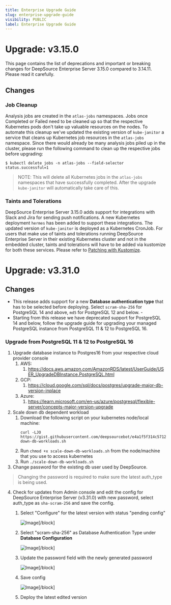 ```yaml
---
title: Enterprise Upgrade Guide
slug: enterprise-upgrade-guide
visibility: PUBLIC
label: Enterprise Upgrade Guide
---
```

# Upgrade: v3.15.0

This page contains the list of deprecations and important or breaking changes for DeepSource Enterprise Server 3.15.0 compared to 3.14.11. Please read it carefully.

## Changes

### Job Cleanup

Analysis jobs are created in the `atlas-jobs` namespaces. Jobs once Completed or Failed need to be cleaned up so that the respective Kubernetes pods don't take up valuable resources on the nodes. To automate this cleanup we've updated the existing version of `kube-janitor` a service that cleans up Kubernetes job resources in the `atlas-jobs` namespace. Since there would already be many analysis jobs piled up in the cluster, please run the following command to clean up the respective jobs before upgrading:

```
$ kubectl delete jobs -n atlas-jobs --field-selector status.successful=1
```

> NOTE: This will delete all Kubernetes jobs in the `atlas-jobs` namespaces that have successfully completed. After the upgrade `kube-janitor` will automatically take care of this.

### Taints and Tolerations

DeepSource Enterprise Server 3.15.0 adds support for integrations with Slack and Jira for sending push notifications. A new Kubernetes deployment `hermes` has been added to support these integrations. The updated version of `kube-janitor` is deployed as a Kubernetes CronJob. For users that make use of taints and tolerations running DeepSource Enterprise Server in their existing Kubernetes cluster and not in the embedded cluster, taints and tolerations will have to be added via kustomize for both these services. Please refer to [Patching with Kustomize](https://docs.deepsource.com/docs/enterprise-server-frequently-asked-questions#patching-with-kustomize).

# Upgrade: v3.31.0

## Changes

- This release adds support for a new **Database authentication type** that has to be selected before deploying. Select `scram-sha-256` for PostgreSQL 14 and above, `md5` for PostgreSQL 12 and below. -
- Starting from this release we have deprecated support for PostgreSQL 14 and below, follow the upgrade guide for upgrading your managed PostgreSQL instance from PostgreSQL 11 & 12 to PostgreSQL 16.

### Upgrade from PostgreSQL 11 & 12 to PostgreSQL 16

1. Upgrade database instance to Postgres16 from your respective cloud provider console
   1. AWS: 
      1. https://docs.aws.amazon.com/AmazonRDS/latest/UserGuide/USER_UpgradeDBInstance.PostgreSQL.html
   2. GCP:
      1. https://cloud.google.com/sql/docs/postgres/upgrade-major-db-version-inplace
   3. Azure:
      1. https://learn.microsoft.com/en-us/azure/postgresql/flexible-server/concepts-major-version-upgrade
2. Scale down db dependent workload
   1. Download the following script on your kubernetes node/local machine: 
      ```Text shell
      curl -LJO https://gist.githubusercontent.com/deepsourcebot/e4a1f5f314c5712a27ad2ddd03bcba08/raw/e26f74f1b6fbcdf17ad6b518bae65c571c2d756f/scale-down-db-workloads.sh
      ```
   2. Run `chmod +x scale-down-db-workloads.sh` from the node/machine that you use to access kubernetes
   3. Run `./scale-down-db-workloads.sh`
3. Change password for the existing db user used by DeepSource.

> Changing the password is required to make sure the latest auth_type is being used.

4. Check for updates from Admin console and edit the config for DeepSource Enterprise Server (v3.31.0) with new password, select auth_type as `sha-scram-256` and save the config.

   1. Select "Configure" for the latest version with status "pending config"

      ![Image](https://files.readme.io/a2dd9107ad052902fc9a5ce0df593b15ac16cb786c71a7562b5f42d0f8b4e7ed-SCR-20241004-mtvt.png,,)[/block]
   2. Select "scram-sha-256" as Database Authentication Type under **Database Configuration**

      ![Image](https://files.readme.io/16ba370e4aaa7004507916ad8331965295c072275527e652580756fe3806e07c-isfLVCbnl1ymxGlDMDeQWac5.png,,)[/block]
   3. Update the password field with the newly generated password

      ![Image](https://files.readme.io/53d8ab2396b0d9dcbdcc761b8b34cb9502bd2c8c5eeed275c7a93e41ccc844f1-ulCQtfQQdTdsHTTtvst-T9ww.png,,)[/block]
   4. Save config

      ![Image](https://files.readme.io/bfb3fc44493d2df02ceca9a3fd386b0d33c2b4bd6c3805a95ad8c093a9b8e1c6-ou5l7DDZkg-F7jsQRmFLsXs7.png,,)[/block]
   5. Deploy the latest edited version
